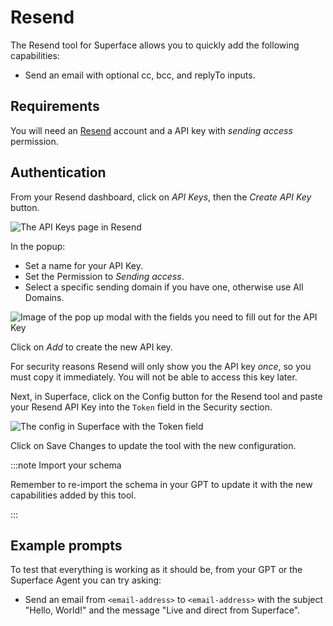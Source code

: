 # Resend

The Resend tool for Superface allows you to quickly add the following capabilities:

- Send an email with optional cc, bcc, and replyTo inputs.

## Requirements

You will need an [Resend](https://resend.com) account and a API key with _sending access_ permission.

## Authentication

From your Resend dashboard, click on _API Keys_, then the _Create API Key_ button.

![The API Keys page in Resend](/img/tools/tools-resend-apikeys.png)

In the popup:

- Set a name for your API Key.
- Set the Permission to _Sending access_.
- Select a specific sending domain if you have one, otherwise use All Domains.

![Image of the pop up modal with the fields you need to fill out for the API Key](/img/tools/tools-resend-apikeysetup.png)

Click on _Add_ to create the new API key.

For security reasons Resend will only show you the API key _once_, so you must copy it immediately. You will not be able to access this key later.

Next, in Superface, click on the Config button for the Resend tool and paste your Resend API Key into the `Token` field in the Security section.

![The config in Superface with the Token field](/img/tools/tools-resend-config.png)

Click on Save Changes to update the tool with the new configuration.

:::note Import your schema

Remember to re-import the schema in your GPT to update it with the new capabilities added by this tool.

:::

## Example prompts

To test that everything is working as it should be, from your GPT or the Superface Agent you can try asking:

- Send an email from `<email-address>` to `<email-address>` with the subject "Hello, World!" and the message "Live and direct from Superface".

